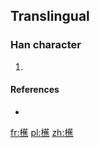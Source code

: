 ==Translingual==

===Han character===
{{Han char|rn=75|rad=木|as=16|sn=20|four=|canj=DTOF}}

# {{defn|Han|sort=木16}}

====References====
* {{Han ref|kx=0562.101|hdz=21316.041|uh=6AF5|ud=27381}}

[[fr:櫵]]
[[pl:櫵]]
[[zh:櫵]]